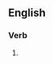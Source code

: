 ==English==

===Verb===
{{head|en|present participle}}

# {{present participle of|exuviate|lang=en|nocat=1}}